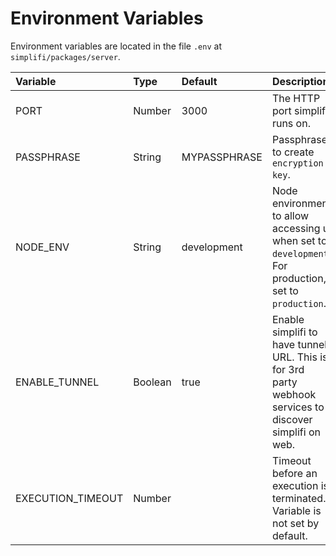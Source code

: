 # Environment Variables

Environment variables are located in the file `.env` at `simplifi/packages/server`.

| Variable              | Type      | Default       | Description                                                                                                   |
| :---                  | :---      | :---          | :---                                                                                                          |
| PORT                  | Number    | 3000          | The HTTP port simplifi runs on.                                                                            |
| PASSPHRASE            | String    | MYPASSPHRASE  | Passphrase to create `encryption key`.                                                                        |
| NODE_ENV              | String    | development   | Node environment to allow accessing ui when set to `development`. For production, set to `production`.        |
| ENABLE_TUNNEL         | Boolean   | true          | Enable simplifi to have tunnel URL. This is for 3rd party webhook services to discover simplifi on web. |
| EXECUTION_TIMEOUT     | Number    |               | Timeout before an execution is terminated. Variable is not set by default.                                    |